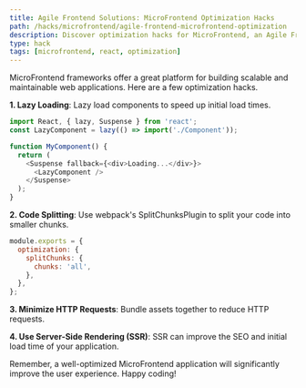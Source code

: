 ```yaml
---
title: Agile Frontend Solutions: MicroFrontend Optimization Hacks
path: /hacks/microfrontend/agile-frontend-microfrontend-optimization
description: Discover optimization hacks for MicroFrontend, an Agile Frontend solution. Enhance your web development skills with these powerful React techniques.
type: hack
tags: [microfrontend, react, optimization]
---
```


MicroFrontend frameworks offer a great platform for building scalable and maintainable web applications. Here are a few optimization hacks.

**1. Lazy Loading**: Lazy load components to speed up initial load times. 

```javascript
import React, { lazy, Suspense } from 'react';
const LazyComponent = lazy(() => import('./Component'));

function MyComponent() {
  return (
    <Suspense fallback={<div>Loading...</div>}>
      <LazyComponent />
    </Suspense>
  );
}
```

**2. Code Splitting**: Use webpack's SplitChunksPlugin to split your code into smaller chunks. 

```javascript
module.exports = {
  optimization: {
    splitChunks: {
      chunks: 'all',
    },
  },
};
```

**3. Minimize HTTP Requests**: Bundle assets together to reduce HTTP requests. 

**4. Use Server-Side Rendering (SSR)**: SSR can improve the SEO and initial load time of your application. 

Remember, a well-optimized MicroFrontend application will significantly improve the user experience. Happy coding!